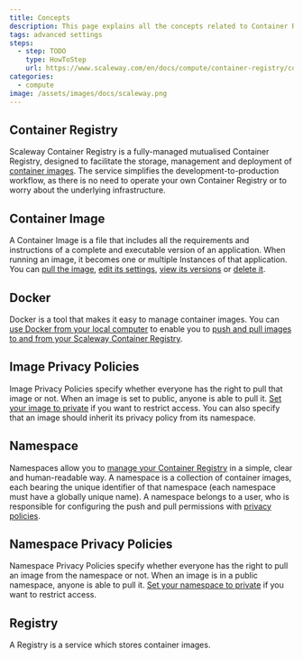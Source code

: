 ```yaml
---
title: Concepts
description: This page explains all the concepts related to Container Registry
tags: advanced settings
steps:
  - step: TODO
    type: HowToStep
    url: https://www.scaleway.com/en/docs/compute/container-registry/concepts
categories:
  - compute
image: /assets/images/docs/scaleway.png
---
```




<Concept opened>

## Container Registry

Scaleway Container Registry is a fully-managed mutualised Container Registry, designed to facilitate the storage, management and deployment of [container images](#container-image). The service simplifies the development-to-production workflow, as there is no need to operate your own Container Registry or to worry about the underlying infrastructure.

</Concept>

<Concept opened>

## Container Image

A Container Image is a file that includes all the requirements and instructions of a complete and executable version of an application. When running an image, it becomes one or multiple Instances of that application. You can [pull the image](/compute/container-registry/how-to/pull-images/), [edit its settings](/compute/container-registry/how-to/manage-image-privacy-settings/), [view its versions](/compute/container-registry/how-to/display-image-versions/) or [delete it](/compute/container-registry/how-to/delete-image/).

</Concept>

<Concept opened>

## Docker

Docker is a tool that makes it easy to manage container images. You can [use Docker from your local computer](/compute/container-registry/how-to/connect-docker-cli/) to enable you to [push and pull images to and from your Scaleway Container Registry](/compute/container-registry/how-to/push-images/).

</Concept>

<Concept opened>

## Image Privacy Policies

Image Privacy Policies specify whether everyone has the right to pull that image or not. When an image is set to public, anyone is able to pull it. [Set your image to private](/compute/container-registry/how-to/manage-image-privacy-settings/) if you want to restrict access. You can also specify that an image should inherit its privacy policy from its namespace.

</Concept>

<Concept>

## Namespace

Namespaces allow you to [manage your Container Registry](/compute/container-registry/how-to/create-namespace/) in a simple, clear and human-readable way. A namespace is a collection of container images, each bearing the unique identifier of that namespace (each namespace must have a globally unique name). A namespace belongs to a user, who is responsible for configuring the push and pull permissions with [privacy policies](#namespace-privacy-policies).

</Concept>

<Concept>

## Namespace Privacy Policies

Namespace Privacy Policies specify whether everyone has the right to pull an image from the namespace or not. When an image is in a public namespace, anyone is able to pull it. [Set your namespace to private](/compute/container-registry/how-to/manage-namespace-privacy-policies/) if you want to restrict access.

</Concept>

<Concept>

## Registry

A Registry is a service which stores container images.

</Concept>
